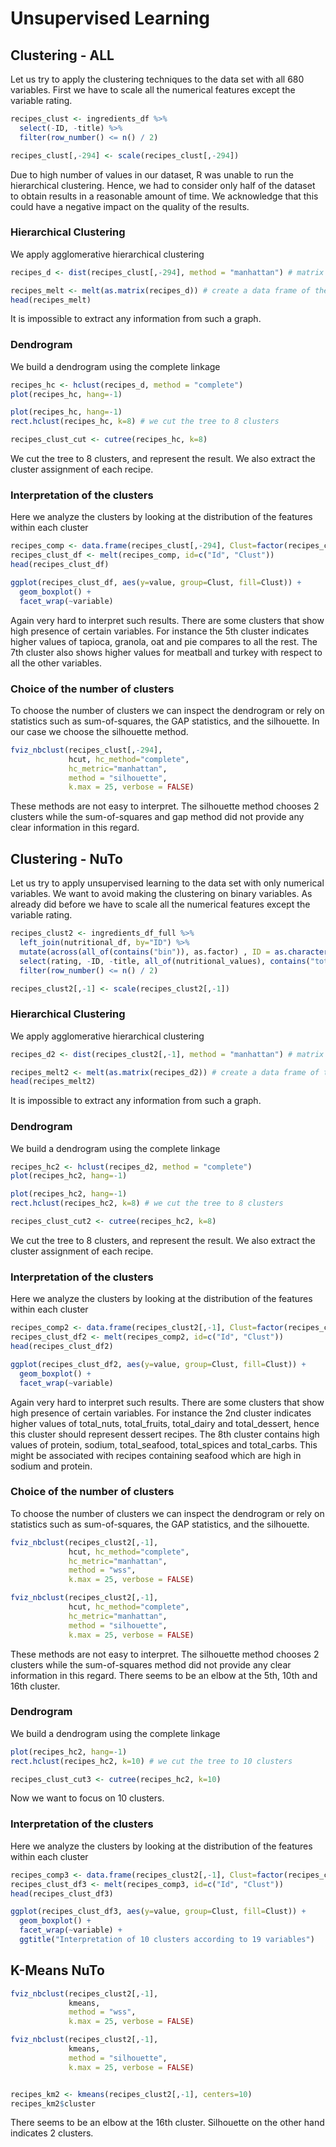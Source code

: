 # Unsupervised Learning

## Clustering - ALL

Let us try to apply the clustering techniques to the data set with all 680 variables.
First we have to scale all the numerical features except the variable rating.
```r

recipes_clust <- ingredients_df %>% 
  select(-ID, -title) %>%
  filter(row_number() <= n() / 2)

recipes_clust[,-294] <- scale(recipes_clust[,-294])

```
Due to high number of values in our dataset, R was unable to run the hierarchical clustering. Hence, we had to consider only half of the dataset to obtain results in a reasonable amount of time. We acknowledge that this could have a negative impact on the quality of the results.

### Hierarchical Clustering
We apply agglomerative hierarchical clustering
```r

recipes_d <- dist(recipes_clust[,-294], method = "manhattan") # matrix of Manhattan distances 

recipes_melt <- melt(as.matrix(recipes_d)) # create a data frame of the distances in long format
head(recipes_melt)

```
It is impossible to extract any information from such a graph.

### Dendrogram
We build a dendrogram using the complete linkage
```r

recipes_hc <- hclust(recipes_d, method = "complete")
plot(recipes_hc, hang=-1)

plot(recipes_hc, hang=-1)
rect.hclust(recipes_hc, k=8) # we cut the tree to 8 clusters

recipes_clust_cut <- cutree(recipes_hc, k=8)

```
We cut the tree to 8 clusters, and represent the result. We also extract the cluster assignment of each recipe.

### Interpretation of the clusters
Here we analyze the clusters by looking at the distribution of the features within each cluster
```r

recipes_comp <- data.frame(recipes_clust[,-294], Clust=factor(recipes_clust_cut), Id=row.names(recipes_clust))
recipes_clust_df <- melt(recipes_comp, id=c("Id", "Clust"))
head(recipes_clust_df)

ggplot(recipes_clust_df, aes(y=value, group=Clust, fill=Clust)) +
  geom_boxplot() +
  facet_wrap(~variable)

```
Again very hard to interpret such results. There are some clusters that show high presence of certain variables. For instance the 5th cluster indicates higher values of tapioca, granola, oat and pie compares to all the rest. The 7th cluster also shows higher values for meatball and turkey with respect to all the other variables.


### Choice of the number of clusters
To choose the number of clusters we can inspect the dendrogram or rely on statistics such as sum-of-squares, the GAP statistics, and the silhouette. In our case we choose the silhouette method.
```r

fviz_nbclust(recipes_clust[,-294],
             hcut, hc_method="complete",
             hc_metric="manhattan",
             method = "silhouette", 
             k.max = 25, verbose = FALSE)

```
These methods are not easy to interpret. The silhouette method chooses 2 clusters while the sum-of-squares and gap method did not provide any clear information in this regard.


## Clustering - NuTo

Let us try to apply unsupervised learning to the data set with only numerical variables. We want to avoid making the clustering on binary variables.
As already did before we have to scale all the numerical features except the variable rating.
```r

recipes_clust2 <- ingredients_df_full %>% 
  left_join(nutritional_df, by="ID") %>% 
  mutate(across(all_of(contains("bin")), as.factor) , ID = as.character(ID)) %>% 
  select(rating, -ID, -title, all_of(nutritional_values), contains("total")) %>%
  filter(row_number() <= n() / 2)

recipes_clust2[,-1] <- scale(recipes_clust2[,-1])

```


### Hierarchical Clustering
We apply agglomerative hierarchical clustering
```r

recipes_d2 <- dist(recipes_clust2[,-1], method = "manhattan") # matrix of Manhattan distances 

recipes_melt2 <- melt(as.matrix(recipes_d2)) # create a data frame of the distances in long format
head(recipes_melt2)

```
It is impossible to extract any information from such a graph.

### Dendrogram
We build a dendrogram using the complete linkage
```r

recipes_hc2 <- hclust(recipes_d2, method = "complete")
plot(recipes_hc2, hang=-1)

plot(recipes_hc2, hang=-1)
rect.hclust(recipes_hc2, k=8) # we cut the tree to 8 clusters

recipes_clust_cut2 <- cutree(recipes_hc2, k=8)

```
We cut the tree to 8 clusters, and represent the result. We also extract the cluster assignment of each recipe.

### Interpretation of the clusters
Here we analyze the clusters by looking at the distribution of the features within each cluster
```r

recipes_comp2 <- data.frame(recipes_clust2[,-1], Clust=factor(recipes_clust_cut2), Id=row.names(recipes_clust2))
recipes_clust_df2 <- melt(recipes_comp2, id=c("Id", "Clust"))
head(recipes_clust_df2)

ggplot(recipes_clust_df2, aes(y=value, group=Clust, fill=Clust)) +
  geom_boxplot() +
  facet_wrap(~variable)

```
Again very hard to interpret such results. There are some clusters that show high presence of certain variables. For instance the 2nd cluster indicates higher values of total_nuts, total_fruits, total_dairy and total_dessert, hence this cluster should represent dessert recipes. The 8th cluster contains high values of protein, sodium, total_seafood, total_spices and total_carbs. This might be associated with recipes containing seafood which are high in sodium and protein.


### Choice of the number of clusters
To choose the number of clusters we can inspect the dendrogram or rely on statistics such as sum-of-squares, the GAP statistics, and the silhouette.
```r

fviz_nbclust(recipes_clust2[,-1],
             hcut, hc_method="complete",
             hc_metric="manhattan",
             method = "wss", 
             k.max = 25, verbose = FALSE)

fviz_nbclust(recipes_clust2[,-1],
             hcut, hc_method="complete",
             hc_metric="manhattan",
             method = "silhouette", 
             k.max = 25, verbose = FALSE)

```
These methods are not easy to interpret. The silhouette method chooses 2 clusters while the sum-of-squares method did not provide any clear information in this regard. There seems to be an elbow at the 5th, 10th and 16th cluster.


### Dendrogram
We build a dendrogram using the complete linkage
```r

plot(recipes_hc2, hang=-1)
rect.hclust(recipes_hc2, k=10) # we cut the tree to 10 clusters

recipes_clust_cut3 <- cutree(recipes_hc2, k=10)

```
Now we want to focus on 10 clusters.

### Interpretation of the clusters
Here we analyze the clusters by looking at the distribution of the features within each cluster
```r

recipes_comp3 <- data.frame(recipes_clust2[,-1], Clust=factor(recipes_clust_cut3), Id=row.names(recipes_clust2))
recipes_clust_df3 <- melt(recipes_comp3, id=c("Id", "Clust"))
head(recipes_clust_df3)

ggplot(recipes_clust_df3, aes(y=value, group=Clust, fill=Clust)) +
  geom_boxplot() +
  facet_wrap(~variable) +
  ggtitle("Interpretation of 10 clusters according to 19 variables")

```


## K-Means NuTo

```r

fviz_nbclust(recipes_clust2[,-1],
             kmeans,
             method = "wss", 
             k.max = 25, verbose = FALSE)

fviz_nbclust(recipes_clust2[,-1],
             kmeans, 
             method = "silhouette", 
             k.max = 25, verbose = FALSE)


recipes_km2 <- kmeans(recipes_clust2[,-1], centers=10)
recipes_km2$cluster

```
There seems to be an elbow at the 16th cluster. Silhouette on the other hand indicates 2 clusters. 
